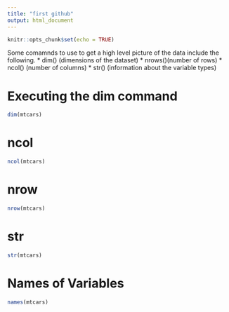 ```yaml
---
title: "first github"
output: html_document
---
```


```r
knitr::opts_chunk$set(echo = TRUE)
```

Some comamnds to use to get a high level picture of the data include the following.
* dim() (dimensions of the dataset)
* nrows()(number of rows)
* ncol() (number of columns)
* str() (information about the variable types)


# Executing the dim command

```r
dim(mtcars)
```

# ncol
```r
ncol(mtcars)
```

# nrow
```r
nrow(mtcars)
```

# str

```r
str(mtcars)
```


# Names of Variables

```r
names(mtcars)
```

